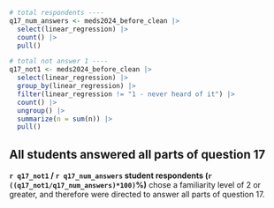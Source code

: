 
```r
# total respondents ----
q17_num_answers <- meds2024_before_clean |> 
  select(linear_regression) |> 
  count() |> 
  pull()

# total not answer 1 ----
q17_not1 <- meds2024_before_clean |> 
  select(linear_regression) |> 
  group_by(linear_regression) |>
  filter(linear_regression != "1 - never heard of it") |> 
  count() |>
  ungroup() |> 
  summarize(n = sum(n)) |> 
  pull()
```

::: {.callout-note}
## All students answered all parts of question 17
**`r q17_not1` / `r q17_num_answers` student respondents (`r ((q17_not1/q17_num_answers)*100)`%)** chose a familiarity level of 2 or greater, and therefore were directed to answer all parts of question 17.
:::
